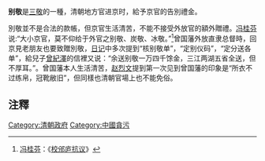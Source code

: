 {{refimprove|time=2014-06-13T09:49:49+00:00}}
'''别敬'''是[[三敬|三敬]]的一種，清朝地方官进京时，給予京官的告別禮金。

別敬並不是合法的款帳，但京官生活清苦，不能不接受外放官的額外贈禮。[[冯桂芬|冯桂芬]]说:“大小京官，莫不仰给于外官之别敬、炭敬、冰敬。”<ref>[[冯桂芬|冯桂芬]]：《[[校邠庐抗议|校邠庐抗议]]》</ref>曾国藩外放直隶总督時，回京見老朋友也要致贈別敬，[[日记|日记]]中多次提到“核别敬单”，“定别仪码”，“定分送各单”，給兒子[[曾紀澤|曾紀澤]]的信裡又说：“余送别敬一万四千馀金，三江两湖五省全送，但不厚耳。”。曾国藩本人生活清苦，[[赵烈文|赵烈文]]提到第一次见到曾国藩的印象是“所衣不过练帛，冠靴敝旧”，但同樣也清朝官場上也不能免俗。

==注釋==
{{reflist}}

{{清朝政府小作品}}
[[Category:清朝政府|Category:清朝政府]]
[[Category:中國貪污|Category:中國貪污]]